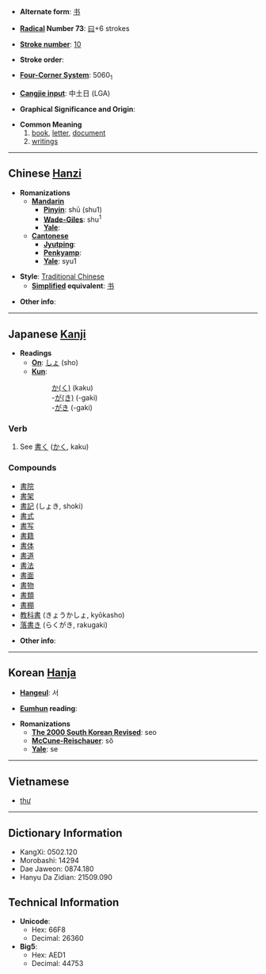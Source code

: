 * '''Alternate form''': [[书]]

* '''[[Wiktionary:Chinese radical index| Radical]] Number 73''': [[Wiktionary:Chinese radical index 曰|曰]]+6 strokes

* '''[[Wiktionary:Chinese total strokes index|Stroke number]]''': [[Wiktionary:Chinese total strokes index 10|10]]

* '''Stroke order''': 

* '''[[Wiktionary:Chinese four corner index|Four-Corner System]]''': 5060<sub>1</sub>

* '''[[Wiktionary:Chinese Cangjie index|Cangjie input]]''': 中土日 (LGA)

* '''Graphical Significance and Origin''': 

* '''Common Meaning'''
*# [[book]], [[letter]], [[document]]
*# [[writing]]s


----

== Chinese [[Hanzi]] ==

* '''Romanizations'''
** '''[[Mandarin]]'''
*** '''[[Pinyin]]''': shū (shu1)
*** '''[[Wade-Giles]]''': shu<sup>1</sup>
*** '''[[Yale]]''': 
** '''[[Cantonese]]'''
*** '''[[Jyutping]]''':
*** '''[[Penkyamp]]''': 
*** '''[[Yale]]''': syu1

* '''Style''': [[Traditional Chinese]] 
** '''[[Simplified Chinese|Simplified]] equivalent''': [[书]]

* '''Other info''': 

----

== Japanese [[Kanji]] ==

* '''Readings'''
** '''[[On]]''': [[しょ]] (sho)
** '''[[Kun]]''': 
**: [[かく|か(く)]] (kaku)
**: -[[がき|が(き)]] (-gaki)
**: -[[がき|がき]] (-gaki)

===Verb===
#See [[書く]] ([[かく]], kaku)

===Compounds===
*[[書院]]
*[[書架]]
* [[書記]] (しょき, shoki)
*[[書式]]
*[[書写]]
*[[書籍]]
*[[書体]]
*[[書道]]
*[[書法]]
*[[書面]]
*[[書物]]
*[[書類]]
*[[書棚]]
* [[教科書]] (きょうかしょ, kyōkasho)
* [[落書き]] (らくがき, rakugaki)

* '''Other info''':  

----

== Korean [[Hanja]] ==

* '''[[Hangeul]]''': 서

* '''[[Eumhun]] reading''': 

* '''Romanizations'''
** '''[[The 2000 South Korean Revised Romanization|The 2000 South Korean Revised]]''': seo
** '''[[McCune-Reischauer]]''': sŏ
** '''[[Yale]]''': se

----

==Vietnamese==

* [[thư]]

----

== Dictionary Information ==

* KangXi: 0502.120
* Morobashi: 14294
* Dae Jaweon: 0874.180
* Hanyu Da Zidian: 21509.090

== Technical Information ==

* '''Unicode''':
** Hex: 66F8
** Decimal: 26360
* '''Big5''':
** Hex: AED1
** Decimal: 44753